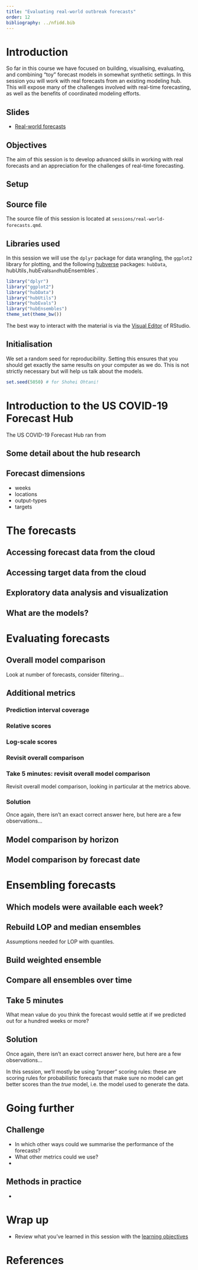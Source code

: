 ```yaml
---
title: "Evaluating real-world outbreak forecasts"
order: 12
bibliography: ../nfidd.bib
---
```


# Introduction

So far in this course we have focused on building, visualising, evaluating, and combining "toy" forecast models in somewhat synthetic settings.
In this session you will work with real forecasts from an existing modeling hub.
This will expose many of the challenges involved with real-time forecasting, as well as the benefits of coordinated modeling efforts.

## Slides

-   [Real-world forecasts](slides/real-world-forecasts)

## Objectives

The aim of this session is to develop advanced skills in working with real forecasts and an appreciation for the challenges of real-time forecasting.

:::: {.callout-note collapse="true"}
# Setup

## Source file

The source file of this session is located at `sessions/real-world-forecasts.qmd`.

## Libraries used

In this session we will use the `dplyr` package for data wrangling, the `ggplot2` library for plotting, and the following [hubverse](https://hubverse.io/) packages: `hubData`, hubUtils`, `hubEvals` and `hubEnsembles`.

```r
library("dplyr")
library("ggplot2")
library("hubData")
library("hubUtils")
library("hubEvals")
library("hubEnsembles")
theme_set(theme_bw())
```

::: callout-tip
The best way to interact with the material is via the [Visual Editor](https://docs.posit.co/ide/user/ide/guide/documents/visual-editor.html) of RStudio.
:::

## Initialisation

We set a random seed for reproducibility.
Setting this ensures that you should get exactly the same results on your computer as we do.
This is not strictly necessary but will help us talk about the models.

```r
set.seed(5050) # for Shohei Ohtani!
```
::::

# Introduction to the US COVID-19 Forecast Hub

The US COVID-19 Forecast Hub ran from 

::: callout-tip
## Some detail about the hub research

:::

## Forecast dimensions

 - weeks
 - locations
 - output-types
 - targets


# The forecasts

## Accessing forecast data from the cloud

## Accessing target data from the cloud

## Exploratory data analysis and visualization

## What are the models?


# Evaluating forecasts

## Overall model comparison

Look at number of forecasts, consider filtering...

## Additional metrics

### Prediction interval coverage


### Relative scores


### Log-scale scores


### Revisit overall comparison

::: callout-tip
### Take 5 minutes: revisit overall model comparison

Revisit overall model comparison, looking in particular at the metrics above.
:::

::: {.callout-note collapse="true"}
### Solution

Once again, there isn't an exact correct answer here, but here are a few observations...

:::

## Model comparison by horizon


## Model comparison by forecast date


# Ensembling forecasts

## Which models were available each week?


## Rebuild LOP and median ensembles

Assumptions needed for LOP with quantiles.

## Build weighted ensemble


## Compare all ensembles over time


::: callout-tip
## Take 5 minutes

What mean value do you think the forecast would settle at if we predicted out for a hundred weeks or more?
:::

::: {.callout-note collapse="true"}
## Solution

Once again, there isn't an exact correct answer here, but here are a few observations...

:::


::: callout-tip
In this session, we'll mostly be using "proper" scoring rules: these are scoring rules for probabilistic forecasts that make sure no model can get better scores than the *true* model, i.e. the model used to generate the data.
:::

# Going further

## Challenge

-   In which other ways could we summarise the performance of the forecasts?
-   What other metrics could we use?
-   

## Methods in practice

-   

# Wrap up

-   Review what you've learned in this session with the [learning objectives](../reference/learning_objectives)

# References
::: {#refs}
:::
